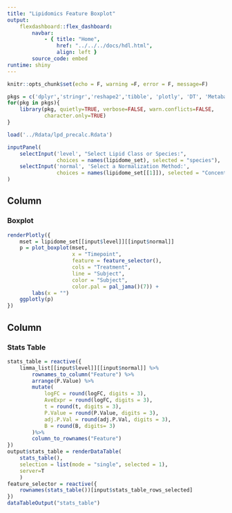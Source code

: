 ```yaml
---
title: "Lipidomics Feature Boxplot"
output:
    flexdashboard::flex_dashboard:
        navbar:
            - { title: "Home", 
                href: "../../../docs/hdl.html", 
                align: left }
        source_code: embed
runtime: shiny 
---
```


<style>
.datatables{
    overflow: auto
}
</style>

```r
knitr::opts_chunk$set(echo = F, warning =F, error = F, message=F)
```

```r
pkgs = c('dplyr','stringr','reshape2','tibble', 'plotly', 'DT', 'Metabase','ggsci')
for(pkg in pkgs){
    library(pkg, quietly=TRUE, verbose=FALSE, warn.conflicts=FALSE, 
            character.only=TRUE)
}
```

```r
load('../Rdata/lpd_precalc.Rdata')
```

```r
inputPanel(
    selectInput('level', "Select Lipid Class or Species:",
                choices = names(lipidome_set), selected = "species"),
    selectInput('normal', 'Select a Normalization Method:',
                choices = names(lipidome_set[[1]]), selected = "Concentration")
)
```

Column 
-------------------------------------
    
### Boxplot

```r
renderPlotly({
    mset = lipidome_set[[input$level]][[input$normal]]
    p = plot_boxplot(mset, 
                     x = "Timepoint", 
                     feature = feature_selector(),
                     cols = "Treatment",
                     line = "Subject",
                     color = "Subject",
                     color.pal = pal_jama()(7)) +
        labs(x = "")
    ggplotly(p)
})

```


Column
-------------------------------------

### Stats Table

```r
stats_table = reactive({
    limma_list[[input$level]][[input$normal]] %>%
        rownames_to_column("Feature") %>%
        arrange(P.Value) %>%
        mutate(
            logFC = round(logFC, digits = 3),
            AveExpr = round(logFC, digits = 3),
            t = round(t, digits = 3),
            P.Value = round(P.Value, digits = 3),
            adj.P.Val = round(adj.P.Val, digits = 3),
            B = round(B, digits= 3)
        )%>%
        column_to_rownames("Feature")
}) 
output$stats_table = renderDataTable(
    stats_table(), 
    selection = list(mode = "single", selected = 1),
    server=T
    )
feature_selector = reactive({
    rownames(stats_table())[input$stats_table_rows_selected]
})
dataTableOutput("stats_table")
```